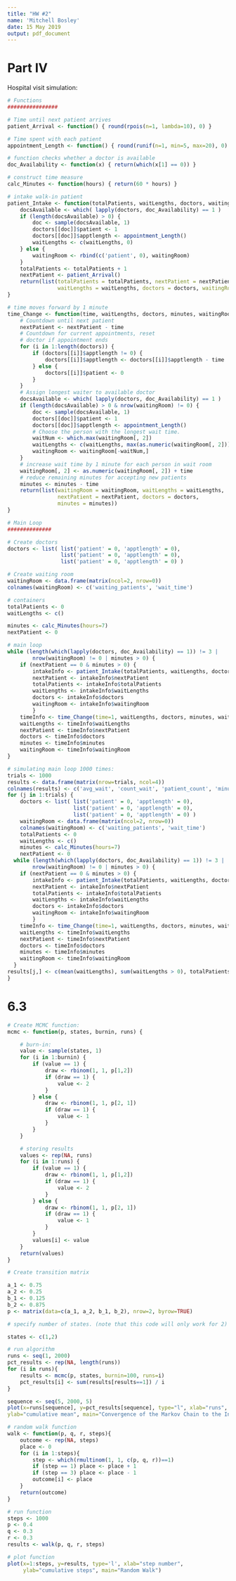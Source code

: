 ```yaml
---
title: "HW #2"
name: 'Mitchell Bosley'
date: 15 May 2019
output: pdf_document
---
```


# Part IV

Hospital visit simulation:

```r

# Functions
################

# Time until next patient arrives
patient_Arrival <- function() { round(rpois(n=1, lambda=10), 0) }

# Time spent with each patient
appointment_Length <- function() { round(runif(n=1, min=5, max=20), 0) }

# function checks whether a doctor is available
doc_Availability <- function(x) { return(which(x[1] == 0)) }

# construct time measure
calc_Minutes <- function(hours) { return(60 * hours) }

# intake walk-in patient
patient_Intake <- function(totalPatients, waitLengths, doctors, waitingRoom) {
    docsAvailable <- which( lapply(doctors, doc_Availability) == 1 )
    if (length(docsAvailable) > 0) {
        doc <- sample(docsAvailable, 1)
        doctors[[doc]]$patient <- 1
        doctors[[doc]]$apptlength <- appointment_Length()
        waitLengths <- c(waitLengths, 0)
    } else {
        waitingRoom <- rbind(c('patient', 0), waitingRoom)
    }
    totalPatients <- totalPatients + 1
    nextPatient <- patient_Arrival()
    return(list(totalPatients = totalPatients, nextPatient = nextPatient,
                waitLengths = waitLengths, doctors = doctors, waitingRoom = waitingRoom))
}

# time moves forward by 1 minute
time_Change <- function(time, waitLengths, doctors, minutes, waitingRoom) {
    # Countdown until next patient
    nextPatient <- nextPatient - time
    # Countdown for current appointments, reset
    # doctor if appointment ends
    for (i in 1:length(doctors)) {
        if (doctors[[i]]$apptlength != 0) {
            doctors[[i]]$apptlength <- doctors[[i]]$apptlength - time
        } else {
            doctors[[i]]$patient <- 0
        }
    }
    # Assign longest waiter to available doctor
    docsAvailable <- which( lapply(doctors, doc_Availability) == 1 )
    if (length(docsAvailable) > 0 & nrow(waitingRoom) != 0) {
        doc <- sample(docsAvailable, 1)
        doctors[[doc]]$patient <- 1
        doctors[[doc]]$apptlength <- appointment_Length()
        # Choose the person with the longest wait time.
        waitNum <- which.max(waitingRoom[, 2])
        waitLengths <- c(waitLengths, max(as.numeric(waitingRoom[, 2])))
        waitingRoom <- waitingRoom[-waitNum,]
    }
    # increase wait time by 1 minute for each person in wait room
    waitingRoom[, 2] <- as.numeric(waitingRoom[, 2]) + time
    # reduce remaining minutes for accepting new patients
    minutes <- minutes - time
    return(list(waitingRoom = waitingRoom, waitLengths = waitLengths,
                nextPatient = nextPatient, doctors = doctors,
                minutes = minutes))
}

# Main Loop
##############

# Create doctors
doctors <- list( list('patient' = 0, 'apptlength' = 0),
                 list('patient' = 0, 'apptlength' = 0),
                 list('patient' = 0, 'apptlength' = 0) )

# Create waiting room
waitingRoom <- data.frame(matrix(ncol=2, nrow=0))
colnames(waitingRoom) <- c('waiting_patients', 'wait_time')

# containers
totalPatients <- 0
waitLengths <- c()

minutes <- calc_Minutes(hours=7)
nextPatient <- 0

# main loop
while (length(which(lapply(doctors, doc_Availability) == 1)) != 3 |
        nrow(waitingRoom) != 0 | minutes > 0) {
    if (nextPatient == 0 & minutes > 0) {
        intakeInfo <- patient_Intake(totalPatients, waitLengths, doctors, waitingRoom)
        nextPatient <- intakeInfo$nextPatient
        totalPatients <- intakeInfo$totalPatients
        waitLengths <- intakeInfo$waitLengths
        doctors <- intakeInfo$doctors
        waitingRoom <- intakeInfo$waitingRoom
        }
    timeInfo <- time_Change(time=1, waitLengths, doctors, minutes, waitingRoom)
    waitLengths <- timeInfo$waitLengths
    nextPatient <- timeInfo$nextPatient
    doctors <- timeInfo$doctors
    minutes <- timeInfo$minutes
    waitingRoom <- timeInfo$waitingRoom
}

# simulating main loop 1000 times:
trials <- 1000
results <- data.frame(matrix(nrow=trials, ncol=4))
colnames(results) <- c('avg_wait', 'count_wait', 'patient_count', 'minutes_past')
for (j in 1:trials) {
    doctors <- list( list('patient' = 0, 'apptlength' = 0),
                     list('patient' = 0, 'apptlength' = 0),
                     list('patient' = 0, 'apptlength' = 0) )
    waitingRoom <- data.frame(matrix(ncol=2, nrow=0))
    colnames(waitingRoom) <- c('waiting_patients', 'wait_time')
    totalPatients <- 0
    waitLengths <- c()
    minutes <- calc_Minutes(hours=7)
    nextPatient <- 0
  while (length(which(lapply(doctors, doc_Availability) == 1)) != 3 |
        nrow(waitingRoom) != 0 | minutes > 0) {
    if (nextPatient == 0 & minutes > 0) {
        intakeInfo <- patient_Intake(totalPatients, waitLengths, doctors, waitingRoom)
        nextPatient <- intakeInfo$nextPatient
        totalPatients <- intakeInfo$totalPatients
        waitLengths <- intakeInfo$waitLengths
        doctors <- intakeInfo$doctors
        waitingRoom <- intakeInfo$waitingRoom
        }
    timeInfo <- time_Change(time=1, waitLengths, doctors, minutes, waitingRoom)
    waitLengths <- timeInfo$waitLengths
    nextPatient <- timeInfo$nextPatient
    doctors <- timeInfo$doctors
    minutes <- timeInfo$minutes
    waitingRoom <- timeInfo$waitingRoom
  }
results[j,] <- c(mean(waitLengths), sum(waitLengths > 0), totalPatients, abs(minutes))
}
```

# 6.3
```r
# Create MCMC function:
mcmc <- function(p, states, burnin, runs) {

    # burn-in:
    value <- sample(states, 1)
    for (i in 1:burnin) {
        if (value == 1) {
            draw <- rbinom(1, 1, p[1,2])
            if (draw == 1) {
                value <- 2 
            } 
        } else {
            draw <- rbinom(1, 1, p[2, 1])
            if (draw == 1) {
                value <- 1
            }
        }
    }

    # storing results
    values <- rep(NA, runs)
    for (i in 1:runs) {
        if (value == 1) {
            draw <- rbinom(1, 1, p[1,2])
            if (draw == 1) {
                value <- 2 
            }
        } else {
            draw <- rbinom(1, 1, p[2, 1])
            if (draw == 1) {
                value <- 1
            }
        }
        values[i] <- value
    }
    return(values)
}

# Create transition matrix

a_1 <- 0.75
a_2 <- 0.25
b_1 <- 0.125
b_2 <- 0.875
p <- matrix(data=c(a_1, a_2, b_1, b_2), nrow=2, byrow=TRUE)

# specify number of states. (note that this code will only work for 2)

states <- c(1,2)

# run algorithm 
runs <- seq(1, 2000)
pct_results <- rep(NA, length(runs))
for (i in runs){
    results <- mcmc(p, states, burnin=100, runs=i)
    pct_results[i] <- sum(results[results==1]) / i 
}

sequence <- seq(5, 2000, 5) 
plot(x=runs[sequence], y=pct_results[sequence], type="l", xlab="runs",
ylab="cumulative mean", main="Convergence of the Markov Chain to the Invariant Distribution")
```

```r
# random walk function
walk <- function(p, q, r, steps){
    outcome <- rep(NA, steps)
    place <- 0
    for (i in 1:steps){
        step <- which(rmultinom(1, 1, c(p, q, r))==1)
        if (step == 1) place <- place + 1
        if (step == 3) place <- place - 1
        outcome[i] <- place
    }
    return(outcome)
}

# run function
steps <- 1000
p <- 0.4
q <- 0.3
r <- 0.3
results <- walk(p, q, r, steps)

# plot function
plot(x=1:steps, y=results, type='l', xlab="step number",
     ylab="cumulative steps", main="Random Walk")

```

